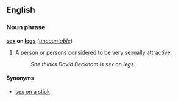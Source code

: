 ==English==
===Noun phrase===
'''[[sex]] on [[leg]]s''' (''[[uncountable]]'')

#A person or persons considered to be very [[sexual]]ly [[attractive]].
#:''She thinks David Beckham is sex on legs.''

====Synonyms====
*[[sex on a stick]]